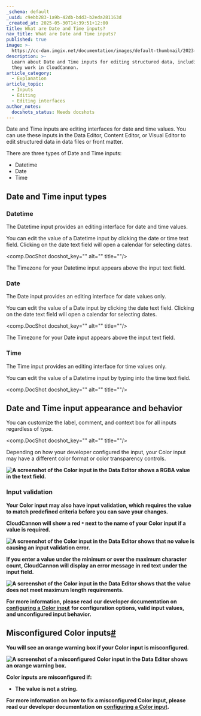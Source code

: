 ```yaml
---
_schema: default
_uuid: c9ebb283-1a9b-42db-bdd3-b2eda281163d
_created_at: 2025-05-30T14:39:51+12:00
title: What are Date and Time inputs?
nav_title: What are Date and Time inputs?
published: true
image: >-
  https://cc-dam.imgix.net/documentation/images/default-thumbnail/2023-Q4/CloudCannon-Documentation-Thumbnail.png
description: >-
  Learn about Date and Time inputs for editing structured data, including how
  they work in CloudCannon.
article_category:
  - Explanation
article_topic:
  - Inputs
  - Editing
  - Editing interfaces
author_notes:
  docshots_status: Needs docshots
---
```

Date and Time inputs are editing interfaces for date and time values. You can use these inputs in the Data Editor, Content Editor, or Visual Editor to edit structured data in data files or front matter.

There are three types of Date and Time inputs:

* Datetime
* Date
* Time

## Date and Time input types

### Datetime

The Datetime input provides an editing interface for date and time values.

You can edit the value of a Datetime input by clicking the date or time text field. Clicking on the date text field will open a calendar for selecting dates.

<comp.DocShot docshot_key="" alt="" title=""/>

The Timezone for your Datetime input appears above the input text field.

### Date

The Date input provides an editing interface for date values only.

You can edit the value of a Date input by clicking the date text field. Clicking on the date text field will open a calendar for selecting dates.

<comp.DocShot docshot_key="" alt="" title=""/>

The Timezone for your Date input appears above the input text field.

### Time

The Time input provides an editing interface for time values only.

You can edit the value of a Datetime input by typing into the time text field.

<comp.DocShot docshot_key="" alt="" title=""/>

## Date and Time input appearance and behavior

You can customize the label, comment, and context box for all inputs regardless of type.

<comp.DocShot docshot_key="" alt="" title=""/>

Depending on how your developer configured the input, your Color input may have a different color format or color transparency controls.

**![A screenshot of the Color input in the Data Editor shows a RGBA value in the text field.](https://cc-screenshots.imgix.net/main_c780af71f19bd303d78567cba985b92a8454db23/CloudCannon-Documentation-Color-Input-RGBA-Value.webp "Color Input with RGBA value")**

### Input validation

**Your Color input may also have input validation, which requires the value to match predefined criteria before you can save your changes.**

**CloudCannon will show a red `*` next to the name of your Color input if a value is required.**

**![A screenshot of the Color input in the Data Editor shows that no value is causing an input validation error.](https://cc-screenshots.imgix.net/main_c780af71f19bd303d78567cba985b92a8454db23/CloudCannon-Documentation-Color-Input-Required-Validation.webp "Color Input with required value")**

**If you enter a value under the minimum or over the maximum character count, CloudCannon will display an error message in red text under the input field.**

**![A screenshot of the Color input in the Data Editor shows that the value does not meet maximum length requirements.](https://cc-screenshots.imgix.net/main_c780af71f19bd303d78567cba985b92a8454db23/CloudCannon-Documentation-Color-Input-Max-Length-Validation.webp "Color Input with max length validation")**

**For more information, please read our developer documentation on** [**configuring a Color input**](https://vestal-rook.cloudvent.net/documentation/articles/configure-a-color-input/) **for configuration options, valid input values, and unconfigured input behavior.**

## Misconfigured Color inputs[\#](https://vestal-rook.cloudvent.net/documentation/articles/what-is-a-color-input/#misconfigured-color-inputs)

**You will see an orange warning box if your Color input is misconfigured.**

**![A screenshot of a misconfigured Color input in the Data Editor shows an orange warning box.](https://cc-screenshots.imgix.net/main_c780af71f19bd303d78567cba985b92a8454db23/CloudCannon-Documentation-Color-Input-Misconfigured.webp "A misconfigured Color Input")**

**Color inputs are misconfigured if:**

* **The value is not a string.**

**For more information on how to fix a misconfigured Color input, please read our developer documentation on** [**configuring a Color input**](https://vestal-rook.cloudvent.net/documentation/articles/configure-a-color-input/)**.**